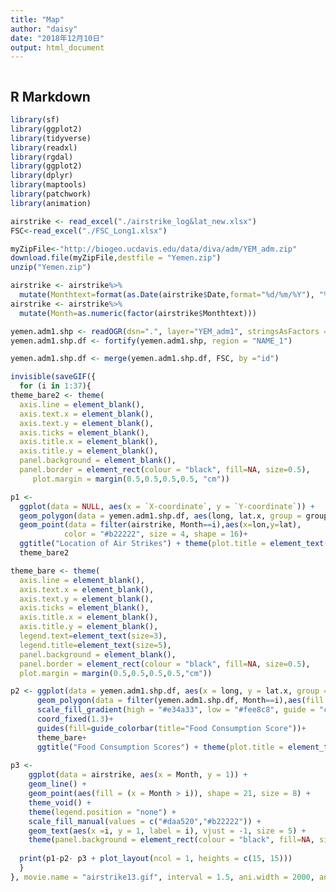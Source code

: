 ---
title: "Map"
author: "daisy"
date: "2018年12月10日"
output: html_document
---

```{r setup, include=FALSE}
```

## R Markdown


```{r}
library(sf)
library(ggplot2)
library(tidyverse)
library(readxl)
library(rgdal)
library(ggplot2)
library(dplyr)
library(maptools)
library(patchwork)
library(animation)
```

```{r}
airstrike <- read_excel("./airstrike_log&lat_new.xlsx")
FSC<-read_excel("./FSC_Long1.xlsx")
```

```{r}
myZipFile<-"http://biogeo.ucdavis.edu/data/diva/adm/YEM_adm.zip"
download.file(myZipFile,destfile = "Yemen.zip")
unzip("Yemen.zip")
```



```{r}
airstrike <- airstrike%>%
  mutate(Monthtext=format(as.Date(airstrike$Date,format="%d/%m/%Y"), "%Y/%m"))
airstrike <- airstrike%>%
  mutate(Month=as.numeric(factor(airstrike$Monthtext)))
```


```{r}
yemen.adm1.shp <- readOGR(dsn=".", layer="YEM_adm1", stringsAsFactors = FALSE)
yemen.adm1.shp.df <- fortify(yemen.adm1.shp, region = "NAME_1")

```

```{r warning=FALSE}
yemen.adm1.shp.df <- merge(yemen.adm1.shp.df, FSC, by ="id")
```


```{r}
invisible(saveGIF({
  for (i in 1:37){
theme_bare2 <- theme(
  axis.line = element_blank(), 
  axis.text.x = element_blank(), 
  axis.text.y = element_blank(),
  axis.ticks = element_blank(), 
  axis.title.x = element_blank(), 
  axis.title.y = element_blank(),
  panel.background = element_blank(),
  panel.border = element_rect(colour = "black", fill=NA, size=0.5),
     plot.margin = margin(0.5,0.5,0.5,0.5, "cm"))

p1 <- 
  ggplot(data = NULL, aes(x = `X-coordinate`, y = `Y-coordinate`)) +
  geom_polygon(data = yemen.adm1.shp.df, aes(long, lat.x, group = group), fill = "#f5f5dc",color = 'gray', size = 0.1)+
  geom_point(data = filter(airstrike, Month==i),aes(x=lon,y=lat), 
            color = "#b22222", size = 4, shape = 16)+
  ggtitle("Location of Air Strikes") + theme(plot.title = element_text(lineheight=3, face="bold", color="#000099", size=29))+
  theme_bare2

theme_bare <- theme(
  axis.line = element_blank(), 
  axis.text.x = element_blank(), 
  axis.text.y = element_blank(),
  axis.ticks = element_blank(), 
  axis.title.x = element_blank(), 
  axis.title.y = element_blank(),
  legend.text=element_text(size=3),
  legend.title=element_text(size=5),
  panel.background = element_blank(),
  panel.border = element_rect(colour = "black", fill=NA, size=0.5),
  plot.margin = margin(0.5,0.5,0.5,0.5,"cm"))

p2 <- ggplot(data = yemen.adm1.shp.df, aes(x = long, y = lat.x, group = group))+
      geom_polygon(data = filter(yemen.adm1.shp.df, Month==i),aes(fill = Mean), color = 'gray', size = 0.1) +
      scale_fill_gradient(high = "#e34a33", low = "#fee8c8", guide = "colorbar") +
      coord_fixed(1.3)+
      guides(fill=guide_colorbar(title="Food Consumption Score"))+
      theme_bare+
      ggtitle("Food Consumption Scores") + theme(plot.title = element_text(lineheight=3, face="bold", color="#000099", size=29))
   
p3 <- 
    ggplot(data = airstrike, aes(x = Month, y = 1)) +
    geom_line() +
    geom_point(aes(fill = (x = Month > i)), shape = 21, size = 8) +
    theme_void() +
    theme(legend.position = "none") +
    scale_fill_manual(values = c("#daa520","#b22222")) +
    geom_text(aes(x =i, y = 1, label = i), vjust = -1, size = 5) +
    theme(panel.background = element_rect(colour = "black", fill=NA, size=0.5))
  
  print(p1-p2- p3 + plot_layout(ncol = 1, heights = c(15, 15)))
  }
}, movie.name = "airstrike13.gif", interval = 1.5, ani.width = 2000, ani.height =2000))
```









